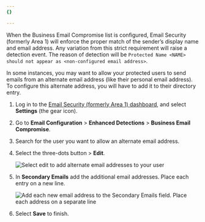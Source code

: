 ```yaml
---
{}

---
```


When the Business Email Compromise list is configured, Email Security (formerly Area 1) will enforce the proper match of the sender’s display name and email address. Any variation from this strict requirement will raise a detection event. The reason of detection will be `Protected Name <NAME> should not appear as <non-configured email address>`.

In some instances, you may want to allow your protected users to send emails from an alternate email address (like their personal email address). To configure this alternate address, you will have to add it to their directory entry.

1. Log in to the [Email Security (formerly Area 1) dashboard](https://horizon.area1security.com/), and select **Settings** (the gear icon).

2. Go to **Email Configuration** > **Enhanced Detections** > **Business Email Compromise**.

3. Search for the user you want to allow an alternate email address.

4. Select the three-dots button > **Edit**.

   ![Select edit to add alternate email addresses to your user](~/assets/images/email-security/bec/o365/step4-edit-user.png)

5. In **Secondary Emails** add the additional email addresses. Place each entry on a new line.

   ![Add each new email address to the Secondary Emails field. Place each address on a separate line](~/assets/images/email-security/bec/o365/step5-new-email.png)

6. Select **Save** to finish.
